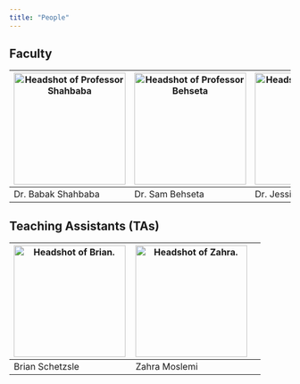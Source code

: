 ```yaml
---
title: "People"
---
```


## Faculty

| <img src="img/Babak.jpeg" class="rounded-circle center mx-auto d-block" alt="Headshot of Professor Shahbaba" style="width:200px; margin-right;0%; display:block;"> | <img src="img/behseta.png" class="rounded-circle center mx-auto d-block"   alt="Headshot of Professor Behseta" style="width:200px; margin-right;40%; display:block;"> | <img src="img/Jessica.png" class="rounded-circle center mx-auto d-block"   alt="Headshot of Professor Jessica" style="width:200px; margin-right;40%; display:block;"> |
|---------------------------------------------------------------------------------------------------------------------------------------------------------------------------------------------------------------------------------------------------------|------------------------------------------------------------------------------------------------------------------------------------------------------------------------------------------------------------------------------------------------------------------------------------------|------------------------------------------------------------------------------------------------------------------------------------------------------------------------------------------------------------------------------------------------------------------|
| Dr. Babak Shahbaba  |  Dr. Sam Behseta | Dr. Jessica Jaynes



## Teaching Assistants (TAs)

| <img src="img/Brian.jpg" class="rounded-circle center mx-auto d-block" alt="Headshot of Brian." style="width:200px; margin-right;40%; display:block;"> | <img src="img/Zahra.JPG" class="rounded-circle center mx-auto d-block" alt="Headshot of Zahra." style="width:200px; margin-right;40%; display:block;"> | 
|------------------------------------------------------------------------------------------------------------------------------------------------------------------------------------------------------------------------------------------------------------------|-------------------------------------------------------------------------------------------------------------------------------------------------------------------------------------------------------------------------------------------------------------------------------------|
|         Brian Schetzsle |        Zahra Moslemi |  
                                                                        